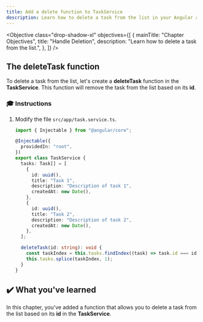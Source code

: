 ```yaml
---
title: Add a delete function to TaskService
description: Learn how to delete a task from the list in your Angular application
---
```



<Objective
  class="drop-shadow-xl"
  objectives={[
    {
      mainTitle: "Chapter Objectives",
      title: "Handle Deletion",
      description: "Learn how to delete a task from the list.",
    },
  ]}
/>

## The deleteTask function

To delete a task from the list, let's create a **deleteTask** function in the **TaskService**.
This function will remove the task from the list based on its **id**.

### 🎓 Instructions

<Steps>

1. Modify the file `src/app/task.service.ts`.

   ```typescript ins={"Adding the deleteTask function": 22-26}
   import { Injectable } from "@angular/core";

   @Injectable({
     providedIn: "root",
   })
   export class TaskService {
     tasks: Task[] = [
       {
         id: uuid(),
         title: "Task 1",
         description: "Description of task 1",
         createdAt: new Date(),
       },
       {
         id: uuid(),
         title: "Task 2",
         description: "Description of task 2",
         createdAt: new Date(),
       },
     ];

     deleteTask(id: string): void {
       const taskIndex = this.tasks.findIndex((task) => task.id === id);
       this.tasks.splice(taskIndex, 1);
     }
   }
   ```

</Steps>

## ✔️ What you've learned

In this chapter, you've added a function that allows you to delete a task from the list based on its **id** in the **TaskService**.
